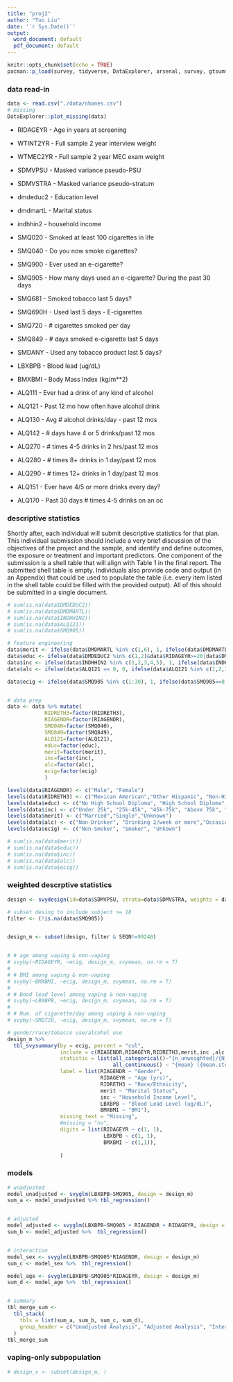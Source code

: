 ```yaml
---
title: "proj2"
author: "Tuo Liu"
date: '`r Sys.Date()`'
output:
  word_document: default
  pdf_document: default
---
```


```r
knitr::opts_chunk$set(echo = TRUE)
pacman::p_load(survey, tidyverse, DataExplorer, arsenal, survey, gtsummary)
```


### data read-in

```r
data <- read.csv("./data/nhanes.csv")
# missing
DataExplorer::plot_missing(data)
```
- RIDAGEYR - Age in years at screening
- WTINT2YR - Full sample 2 year interview weight
- WTMEC2YR - Full sample 2 year MEC exam weight
- SDMVPSU - Masked variance pseudo-PSU
- SDMVSTRA - Masked variance pseudo-stratum
- dmdeduc2 - Education level
- dmdmartL - Marital status
- indhhin2 - household income

- SMQ020 - Smoked at least 100 cigarettes in life
- SMQ040 - Do you now smoke cigarettes?
- SMQ900 - Ever used an e-cigarette?
- SMQ905 - How many days used an e-cigarette? During the past 30 days
- SMQ681 - Smoked tobacco last 5 days?
- SMQ690H - Used last 5 days - E-cigarettes
- SMQ720 - # cigarettes smoked per day
- SMQ849 - # days smoked e-cigarette last 5 days
- SMDANY - Used any tobacco product last 5 days?

- LBXBPB - Blood lead (ug/dL)
- BMXBMI - Body Mass Index (kg/m**2)

- ALQ111 - Ever had a drink of any kind of alcohol
- ALQ121 - Past 12 mo how often have alcohol drink
- ALQ130 - Avg # alcohol drinks/day - past 12 mos
- ALQ142 - # days have 4 or 5 drinks/past 12 mos
- ALQ270 - # times 4-5 drinks in 2 hrs/past 12 mos
- ALQ280 - # times 8+ drinks in 1 day/past 12 mos
- ALQ290 - # times 12+ drinks in 1 day/past 12 mos
- ALQ151 - Ever have 4/5 or more drinks every day?
- ALQ170 - Past 30 days # times 4-5 drinks on an oc

### descriptive statistics

Shortly after, each individual will submit descriptive statistics for that plan.
This individual submission should include a very brief discussion of the objectives
of the project and the sample, and identify and define outcomes, the exposure or
treatment and important predictors. One component of the submission is a shell
table that will align with Table 1 in the final report. The submitted shell table is
empty. Individuals also provide code and output (in an Appendix) that could be
used to populate the table (i.e. every item listed in the shell table could be filled
with the provided output). All of this should be submitted in a single document.

```r
# sum(is.na(data$DMDEDUC2))
# sum(is.na(data$DMDMARTL))
# sum(is.na(data$INDHHIN2))
# sum(is.na(data$ALQ121))
# sum(is.na(data$SMQ905))

# feature engineering
data$merit <- ifelse(data$DMDMARTL %in% c(1,6), 1, ifelse(data$DMDMARTL %in% c(2:5), 2, ifelse(data$DMDMARTL==77, 9, NA)))
data$educ <- ifelse(data$DMDEDUC2 %in% c(1,2)&data$RIDAGEYR>=20|data$DMDEDUC3 %in% c(8,9,10,11,12)&data$RIDAGEYR<20, 1, ifelse(data$DMDEDUC2&data$RIDAGEYR>=20 %in% c(3)|data$DMDEDUC3 %in% c(13,14)&data$RIDAGEYR<20,2,ifelse(data$DMDEDUC2 ==4&data$RIDAGEYR>=20|data$DMDEDUC3==15&data$RIDAGEYR<20,3,ifelse(data$DMDEDUC2 == 5 &data$RIDAGEYR>=20,4,5))))
data$inc <- ifelse(data$INDHHIN2 %in% c(1,2,3,4,5), 1, ifelse(data$INDHHIN2 %in% c(6,7), 2, ifelse(data$INDHHIN2 %in% c(8:10),3, ifelse(data$INDHHIN2 %in% c(14:15), 4, ifelse(data$INDHHIN2 %in% c(77,99, 12,13),9,NA)))))
data$alc <- ifelse(data$ALQ121 == 0, 0, ifelse(data$ALQ121 %in% c(1,2,3,4,5), 1, ifelse(data$ALQ121 %in% c(6:10), 2, ifelse(data$ALQ121 %in% c(77,99), 9, NA))))

data$ecig <- ifelse(data$SMQ905 %in% c(1:30), 1, ifelse(data$SMQ905==0, 0, ifelse(data$SMQ905==99, 9, NA)))


# data prep
data <- data %>% mutate(
            RIDRETH3=factor(RIDRETH3),
            RIAGENDR=factor(RIAGENDR),
            SMQ040=factor(SMQ040),
            SMQ849=factor(SMQ849),
            ALQ121=factor(ALQ121),
            educ=factor(educ),
            merit=factor(merit),
            inc=factor(inc),
            alc=factor(alc),
            ecig=factor(ecig)
            )

levels(data$RIAGENDR) <- c("Male", "Female")
levels(data$RIDRETH3) <- c("Mexican American","Other Hispanic", "Non-Hispanic White", "Non-Hispanic Black","Non-Hispanic Asian", "Other Race")
levels(data$educ) <- c("No High School Diploma", "High School Diploma", "Some College", "College Graduates", "Unknown")
levels(data$inc) <- c("Under 25k", "25k-45k", "45k-75k", "Above 75k", "Unknown")
levels(data$merit) <- c("Married","Single","Unknown")
levels(data$alc) <- c("Non-Drinker", "Drinking 2/week or more","Occasional drinkers","Unknown")
levels(data$ecig) <- c("Non-Smoker", "Smoker", "Unkown")

# sum(is.na(data$merit))
# sum(is.na(data$educ))
# sum(is.na(data$inc))
# sum(is.na(data$alc))
# sum(is.na(data$ecig))
```


### weighted descrptive statistics
```r
design <- svydesign(id=data$SDMVPSU, strata=data$SDMVSTRA, weights = data$WTMEC2YR, data=data, nest=T)

# subset desing to include subject >= 18
filter <- (!is.na(data$SMQ905))


design_m <- subset(design, filter & SEQN!=99240)


# # age among vaping & non-vaping
# svyby(~RIDAGEYR, ~ecig, design_m, svymean, na.rm = T)
# 
# # BMI among vaping & non-vaping
# svyby(~BMXBMI, ~ecig, design_m, svymean, na.rm = T)
# 
# # Bood lead level among vaping & non-vaping
# svyby(~LBXBPB, ~ecig, design_m, svymean, na.rm = T)
# 
# # Num. of cigarette/day among vaping & non-vaping
# svyby(~SMQ720, ~ecig, design_m, svymean, na.rm = T)

# gender/race/tobacco use/alcohol use
design_m %>%
  tbl_svysummary(by = ecig, percent = "col", 
                 include = c(RIAGENDR,RIDAGEYR,RIDRETH3,merit,inc ,alc, LBXBPB,BMXBMI),
                 statistic = list(all_categorical()~"{n_unweighted}/{N_unweighted} ({p_unweighted}%)",
                                  all_continuous() ~ "{mean} ({mean.std.error})"),
                 label = list(RIAGENDR ~ "Gender",
                              RIDAGEYR ~ "Age (yrs)",
                              RIDRETH3 ~ "Race/Ethnicity",
                              merit ~ "Marital Status",
                              inc ~ "Household Income Level",
                              LBXBPB ~ "Blood Lead Level (ug/dL)",
                              BMXBMI ~ "BMI"),
                 missing_text = "Missing",
                 #missing = "no",
                 digits = list(RIDAGEYR ~ c(1, 1),
                               LBXBPB ~ c(1, 1),
                               BMXBMI ~ c(1,1)),
                 
                 )

```




### models
```r
# unadjusted
model_unadjusted <- svyglm(LBXBPB~SMQ905, design = design_m)
sum_a <- model_unadjusted %>% tbl_regression()


# adjusted
model_adjusted <- svyglm(LBXBPB~SMQ905 + RIAGENDR + RIDAGEYR, design = design_m)
sum_b <- model_adjusted %>%  tbl_regression()


# interaction
model_sex <- svyglm(LBXBPB~SMQ905*RIAGENDR, design = design_m)
sum_c <- model_sex %>%  tbl_regression()

model_age <- svyglm(LBXBPB~SMQ905*RIDAGEYR, design = design_m)
sum_d <- model_age %>%  tbl_regression()


# summary
tbl_merge_sum <-
  tbl_stack(
    tbls = list(sum_a, sum_b, sum_c, sum_d),
    group_header = c("Unadjusted Analysis", "Adjusted Analysis", "Interaction-Gender", "Interaction-Age")
  )
tbl_merge_sum
```

### vaping-only subpopulation
```r
# design_v <- subset(design_m, )
```

